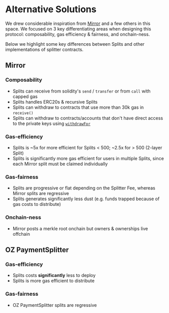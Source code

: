 # Alternative Solutions

We drew considerable inspiration from [Mirror](https://dev.mirror.xyz/V_7Jp1hy_g8bz-J1B4Wb5KYSmj5Lt4W7q7cw0noxJsU) and a few others in this space.
We focused on 3 key differentiating areas when designing this protocol: composability, gas efficiency & fairness, and onchain-ness.

Below we highlight some key differences between Splits and other implementations of splitter contracts.

## Mirror

### Composability

- Splits can receive from solidity's `send` / `transfer` or from `call` with capped gas
- Splits handles ERC20s & recursive Splits
- Splits can withdraw to contracts that use more than 30k gas in `receive()`
- Splits can withdraw to contracts/accounts that don't have direct access to the private keys using [`withdrawFor`](/smart-contracts#withdrawforaddress)

### Gas-efficiency

- Splits is ~5x for more efficient for Splits < 500; ~2.5x for > 500 (2-layer Split)
- Splits is significantly more gas efficient for users in multiple Splits, since each Mirror split must be claimed individually

### Gas-fairness

- Splits are progressive or flat depending on the Splitter Fee, whereas Mirror splits are regressive
- Splits generates significantly less dust (e.g. funds trapped because of gas costs to distribute)

### Onchain-ness

- Mirror posts a merkle root onchain but owners & ownerships live offchain

## OZ PaymentSplitter

### Gas-efficiency

- Splits costs **significantly** less to deploy
- Splits is more gas efficient to distribute

### Gas-fairness

- OZ PaymentSplitter splits are regressive
